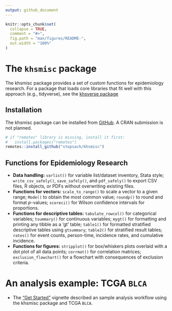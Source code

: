 ```yaml
---
output: github_document 
---
```


<!-- README.md is generated from README.Rmd. Please edit that file -->

```r
knitr::opts_chunk$set(
  collapse = TRUE,
  comment = "#>",
  fig.path = "man/figures/README-",
  out.width = "100%"
)

```

# The `khsmisc` package

<!-- badges: start -->
<!-- badges: end -->

The khsmisc package provides a set of custom functions for epidemiology research. For a package that loads core libraries that fit well with this approach (e.g., tidyverse), see the [khsverse package](https://stopsack.github.io/khsverse)

## Installation

The khsmisc package can be installed from [GitHub](https://github.com/stopsack/khsmisc). A CRAN submission is not planned.

```r
# if "remotes" library is missing, install it first:
#   install.packages("remotes")
remotes::install_github("stopsack/khsmisc")
```

## Functions for Epidemiology Research

* **Data handling:** `varlist()` for variable list/dataset inventory, Stata style; `write_csv_safely()`, `save_safely()`, and `pdf_safely()` to export CSV files, R objects, or PDFs without overwriting existing files.
* **Functions for vectors:** `scale_to_range()` to scale a vector to a given range; `Mode()` to obtain the most common value; `roundp()` to round and format *p*-values; `scoreci()` for Wilson confidence intervals for proportions.
* **Functions for descriptive tables:** `tabulate_rowcol()` for categorical variables; `tsummary()` for continuous variables; `mygt()` for formatting and printing any tibble as a 'gt' table; `table1()` for formatted stratified descriptive tables using `gtsummary`; `table2()` for stratified result tables; `rates()` for event counts, person-time, incidence rates, and cumulative incidence.
* **Functions for figures:** `stripplot()` for box/whiskers plots overlaid with a dot plot of all data points; `corrmat()` for correlation matrices; `exclusion_flowchart()` for a flowchart with consequences of exclusion criteria.


# An analysis example: TCGA `BLCA`

* The ["Get Started"](articles/khsmisc.html) vignette described an sample analysis workflow using the khsmisc package and TCGA `BLCA`.
